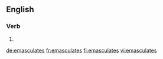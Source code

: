 ==English==

===Verb===
{{head|en}}

# {{en-third-person singular of|emasculate}}

[[de:emasculates]]
[[fr:emasculates]]
[[fi:emasculates]]
[[vi:emasculates]]